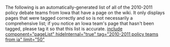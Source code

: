 The following is an automatically-generated list of all of the 2010-2011 policy debate teams from Iowa that have a page on the wiki. It only displays pages that were tagged correctly and so is not necessarily a comprehensive list; if you notice an Iowa team's page that hasn't been tagged, please tag it so that this list is accurate.
[[include component="pageList" hideInternal="true" tag="2010-2011 policy teams from ia" limit="50" ]]